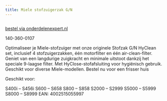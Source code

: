 ```yaml
---
title: Miele stofzuigerzak G/N
---
```



<Image src={imageProduct} width={imageProduct.width} alt="" />

[bestel via onderdelenexpert.nl](https://www.onderdelenexpert.nl/miele-stofzak-3d-hyclean-g-n-gn-9917730)

140-360-0107

Optimaliseer je Miele-stofzuiger met onze originele Stofzak G/N HyClean set, inclusief 4 stofzuigerzakken, één motorfilter en één air-clean-filter. Geniet van een langdurige zuigkracht en minimale uitstoot dankzij het speciale 9-laagse filter. Met HyClose-stofafsluiting voor hygiënisch gebruik. Geschikt voor diverse Miele-modellen. Bestel nu voor een frisser huis

Geschikt voor:

S400i &#8211; S456i
S600 &#8211; S658
S800 &#8211; S858
S2000 &#8211; S2999
S5000 &#8211; S5999
S8000 &#8211; S8999
EAN: 4002515055997

